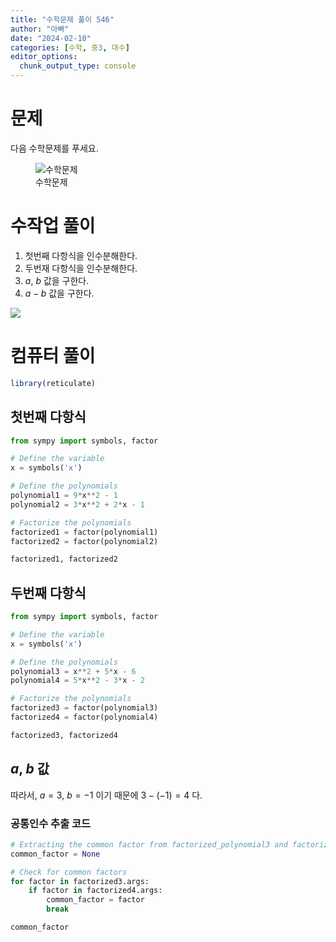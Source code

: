 ```yaml
---
title: "수학문제 풀이 546"
author: "아빠"
date: "2024-02-10"
categories: [수학, 중3, 대수]
editor_options: 
  chunk_output_type: console
---
```


# 문제

다음 수학문제를 푸세요.


![수학문제](problem.jpg)

# 수작업 풀이

1. 첫번째 다항식을 인수분해한다.
1. 두번재 다항식을 인수분해한다.
1. $a$, $b$ 값을 구한다.
1. $a - b$ 값을 구한다.

![](solution.jpg)

# 컴퓨터 풀이

```r
library(reticulate)
```


## 첫번째 다항식

```python
from sympy import symbols, factor

# Define the variable
x = symbols('x')

# Define the polynomials
polynomial1 = 9*x**2 - 1
polynomial2 = 3*x**2 + 2*x - 1

# Factorize the polynomials
factorized1 = factor(polynomial1)
factorized2 = factor(polynomial2)

factorized1, factorized2
```

## 두번째 다항식

```python
from sympy import symbols, factor

# Define the variable
x = symbols('x')

# Define the polynomials
polynomial3 = x**2 + 5*x - 6
polynomial4 = 5*x**2 - 3*x - 2

# Factorize the polynomials
factorized3 = factor(polynomial3)
factorized4 = factor(polynomial4)

factorized3, factorized4
```

## $a$, $b$ 값

따라서, $a = 3$, $b = -1$ 이기 때문에 $3 - (-1) = 4$ 다.

:::{.callout-note}
### 공통인수 추출 코드

```python
# Extracting the common factor from factorized_polynomial3 and factorized_polynomial4
common_factor = None

# Check for common factors
for factor in factorized3.args:
    if factor in factorized4.args:
        common_factor = factor
        break

common_factor
```

:::
